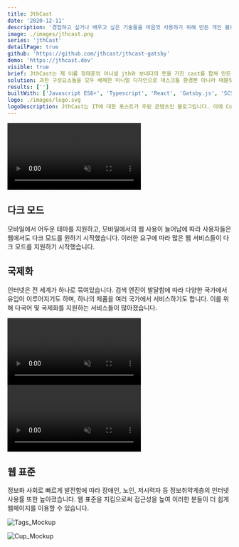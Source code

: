 ```yaml
---
title: JthCast
date: '2020-12-11'
description: '경험하고 싶거나 배우고 싶은 기술들을 마음껏 사용하기 위해 만든 개인 블로그'
image: ./images/jthcast.png
series: 'jthCast'
detailPage: true
github: 'https://github.com/jthcast/jthcast-gatsby'
demo: 'https://jthcast.dev'
visible: true
brief: JthCast는 제 이름 정태훈의 이니셜 jth와 보내다의 뜻을 가진 cast를 합쳐 만든 말로, 글과 포트폴리오를 제공하기 위한 개인 블로그 프로젝트입니다. 일반적인 플랫폼에서 제공하는 블로그 서비스 대신 직접 만듦으로써, 사용자에게 원하는 UI와 UX를 제공할 수 있습니다. 또한 특정 기술을 선택 사용하여 더 빠른 속도와 새로운 기능을 선보일 수 있습니다.
solution: 과한 구성요소들을 모두 배제한 미니멀 디자인으로 데스크톱 환경뿐 아니라 태블릿, 모바일 환경에서도 편하게 사용할 수 있습니다. 미니멀 디자인의 단점인 밋밋함을 포인트 색상과 애니메이션, 캐주얼한 이미지로 풀어내려 노력했습니다. 사용자의 사용 방식을 강압적으로 제어하는 것이 아닌, 넛지효과를 활용하여 자연스럽게 유도하도록 구성하였습니다.
results: ['']
builtWith: ['Javascript ES6+', 'Typescript', 'React', 'Gatsby.js', 'SCSS']
logo: ./images/logo.svg
logoDescription: JthCast는 IT에 대한 포스트가 주된 콘텐츠인 블로그입니다. 이에 Code와 Cast의 C, 코드 꺾은 괄호와 방송을 뜻하는 안테나에서 영감을 받아 만들었습니다. 미니멀 디자인을 유지하기 위해 로고 또한 디테일 없이 단순한 심벌로 표현하였으며, 전체적인 디자인과 꼭짓점 부분을 약간 둥글게 만들어 캐주얼함을 더했습니다. 색상은 오렌지색(#F6A54C)과 밝은 남색(#614CF6)으로 브랜드 색상과 통일하였습니다.
---
```


<section className="jth-section">
  <div className="jth-container jth-section-twoColGrid-center">
    <video
      preload="auto"
      muted
      loop
      playsInline
      autoPlay
      src="./videos/darkmode.mp4"
    ></video>
    <div className="jth-section-rowGrid">
      <h2>다크 모드</h2>
      <p>
        모바일에서 어두운 테마를 지원하고, 모바일에서의 웹 사용이 늘어남에 따라
        사용자들은 웹에서도 다크 모드를 원하기 시작했습니다. 이러한 요구에 따라
        많은 웹 서비스들이 다크 모드를 지원하기 시작했습니다.
      </p>
    </div>
  </div>
</section>
<section className="jth-section">
  <div className="jth-container jth-section-twoColGrid-center">
    <div className="jth-section-rowGrid jth-section-mobileOrder-2">
      <h2>국제화</h2>
      <p>
        인터넷은 전 세계가 하나로 묶여있습니다. 검색 엔진이 발달함에 따라 다양한
        국가에서 유입이 이루어지기도 하며, 하나의 제품을 여러 국가에서
        서비스하기도 합니다. 이를 위해 다국어 및 국제화를 지원하는 서비스들이
        많아졌습니다.
      </p>
    </div>
    <video
      preload="auto"
      muted
      loop
      playsInline
      autoPlay
      src="./videos/internationalization.mp4"
      className="jth-portfolio-widthImage"
    ></video>
  </div>
</section>
<section className="jth-section">
  <div className="jth-container jth-section-twoColGrid-center">
    <video
      preload="auto"
      muted
      loop
      playsInline
      autoPlay
      src="./videos/accessibility.mp4"
    ></video>
    <div className="jth-section-rowGrid">
      <h2>웹 표준</h2>
      <p>
        정보화 사회로 빠르게 발전함에 따라 장애인, 노인, 저시력자 등
        정보취약계층의 인터넷 사용률 또한 높아졌습니다. 웹 표준을 지킴으로써
        접근성을 높여 이러한 분들이 더 쉽게 웹페이지를 이용할 수 있습니다.
      </p>
    </div>
  </div>
</section>

![Tags_Mockup](./images/Tags_Mockup.jpg ' ')

![Cup_Mockup](./images/Cup_Mockup.jpg ' ')
